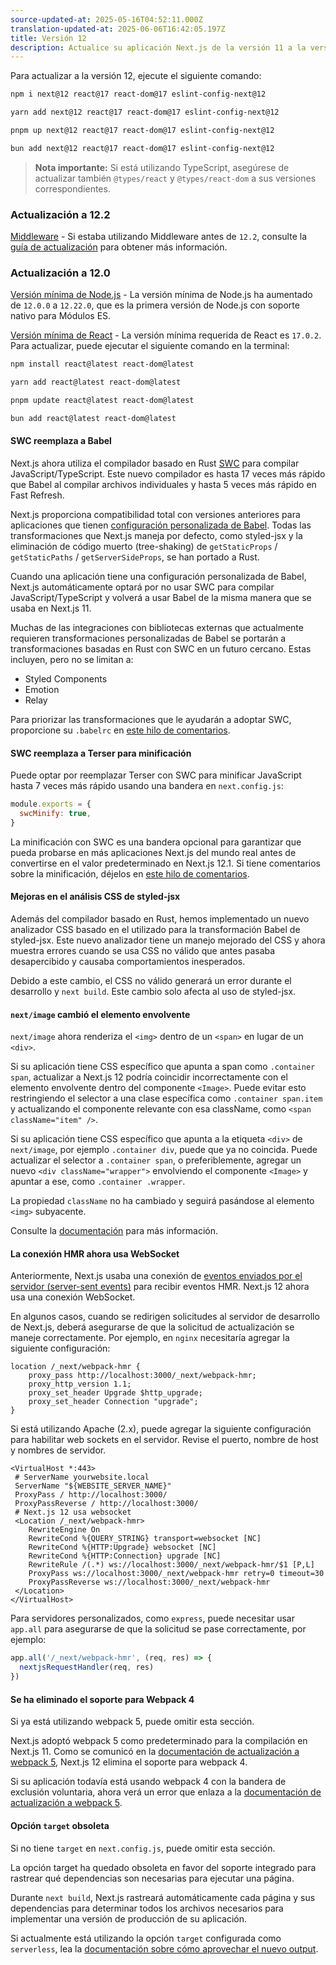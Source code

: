 ```yaml
---
source-updated-at: 2025-05-16T04:52:11.000Z
translation-updated-at: 2025-06-06T16:42:05.197Z
title: Versión 12
description: Actualice su aplicación Next.js de la versión 11 a la versión 12.
---
```


Para actualizar a la versión 12, ejecute el siguiente comando:

```bash filename="Terminal"
npm i next@12 react@17 react-dom@17 eslint-config-next@12
```

```bash filename="Terminal"
yarn add next@12 react@17 react-dom@17 eslint-config-next@12
```

```bash filename="Terminal"
pnpm up next@12 react@17 react-dom@17 eslint-config-next@12
```

```bash filename="Terminal"
bun add next@12 react@17 react-dom@17 eslint-config-next@12
```

> **Nota importante:** Si está utilizando TypeScript, asegúrese de actualizar también `@types/react` y `@types/react-dom` a sus versiones correspondientes.

### Actualización a 12.2

[Middleware](/docs/messages/middleware-upgrade-guide) - Si estaba utilizando Middleware antes de `12.2`, consulte la [guía de actualización](/docs/messages/middleware-upgrade-guide) para obtener más información.

### Actualización a 12.0

[Versión mínima de Node.js](https://nodejs.org/en/) - La versión mínima de Node.js ha aumentado de `12.0.0` a `12.22.0`, que es la primera versión de Node.js con soporte nativo para Módulos ES.

[Versión mínima de React](https://react.dev/learn/add-react-to-an-existing-project) - La versión mínima requerida de React es `17.0.2`. Para actualizar, puede ejecutar el siguiente comando en la terminal:

```bash filename="Terminal"
npm install react@latest react-dom@latest

yarn add react@latest react-dom@latest

pnpm update react@latest react-dom@latest

bun add react@latest react-dom@latest
```

#### SWC reemplaza a Babel

Next.js ahora utiliza el compilador basado en Rust [SWC](https://swc.rs/) para compilar JavaScript/TypeScript. Este nuevo compilador es hasta 17 veces más rápido que Babel al compilar archivos individuales y hasta 5 veces más rápido en Fast Refresh.

Next.js proporciona compatibilidad total con versiones anteriores para aplicaciones que tienen [configuración personalizada de Babel](/docs/pages/building-your-application/configuring/babel). Todas las transformaciones que Next.js maneja por defecto, como styled-jsx y la eliminación de código muerto (tree-shaking) de `getStaticProps` / `getStaticPaths` / `getServerSideProps`, se han portado a Rust.

Cuando una aplicación tiene una configuración personalizada de Babel, Next.js automáticamente optará por no usar SWC para compilar JavaScript/TypeScript y volverá a usar Babel de la misma manera que se usaba en Next.js 11.

Muchas de las integraciones con bibliotecas externas que actualmente requieren transformaciones personalizadas de Babel se portarán a transformaciones basadas en Rust con SWC en un futuro cercano. Estas incluyen, pero no se limitan a:

- Styled Components
- Emotion
- Relay

Para priorizar las transformaciones que le ayudarán a adoptar SWC, proporcione su `.babelrc` en [este hilo de comentarios](https://github.com/vercel/next.js/discussions/30174).

#### SWC reemplaza a Terser para minificación

Puede optar por reemplazar Terser con SWC para minificar JavaScript hasta 7 veces más rápido usando una bandera en `next.config.js`:

```js filename="next.config.js"
module.exports = {
  swcMinify: true,
}
```

La minificación con SWC es una bandera opcional para garantizar que pueda probarse en más aplicaciones Next.js del mundo real antes de convertirse en el valor predeterminado en Next.js 12.1. Si tiene comentarios sobre la minificación, déjelos en [este hilo de comentarios](https://github.com/vercel/next.js/discussions/30237).

#### Mejoras en el análisis CSS de styled-jsx

Además del compilador basado en Rust, hemos implementado un nuevo analizador CSS basado en el utilizado para la transformación Babel de styled-jsx. Este nuevo analizador tiene un manejo mejorado del CSS y ahora muestra errores cuando se usa CSS no válido que antes pasaba desapercibido y causaba comportamientos inesperados.

Debido a este cambio, el CSS no válido generará un error durante el desarrollo y `next build`. Este cambio solo afecta al uso de styled-jsx.

#### `next/image` cambió el elemento envolvente

`next/image` ahora renderiza el `<img>` dentro de un `<span>` en lugar de un `<div>`.

Si su aplicación tiene CSS específico que apunta a span como `.container span`, actualizar a Next.js 12 podría coincidir incorrectamente con el elemento envolvente dentro del componente `<Image>`. Puede evitar esto restringiendo el selector a una clase específica como `.container span.item` y actualizando el componente relevante con esa className, como `<span className="item" />`.

Si su aplicación tiene CSS específico que apunta a la etiqueta `<div>` de `next/image`, por ejemplo `.container div`, puede que ya no coincida. Puede actualizar el selector a `.container span`, o preferiblemente, agregar un nuevo `<div className="wrapper">` envolviendo el componente `<Image>` y apuntar a ese, como `.container .wrapper`.

La propiedad `className` no ha cambiado y seguirá pasándose al elemento `<img>` subyacente.

Consulte la [documentación](/docs/pages/building-your-application/optimizing/images#styling) para más información.

#### La conexión HMR ahora usa WebSocket

Anteriormente, Next.js usaba una conexión de [eventos enviados por el servidor (server-sent events)](https://developer.mozilla.org/docs/Web/API/Server-sent_events) para recibir eventos HMR. Next.js 12 ahora usa una conexión WebSocket.

En algunos casos, cuando se redirigen solicitudes al servidor de desarrollo de Next.js, deberá asegurarse de que la solicitud de actualización se maneje correctamente. Por ejemplo, en `nginx` necesitaría agregar la siguiente configuración:

```nginx
location /_next/webpack-hmr {
    proxy_pass http://localhost:3000/_next/webpack-hmr;
    proxy_http_version 1.1;
    proxy_set_header Upgrade $http_upgrade;
    proxy_set_header Connection "upgrade";
}
```

Si está utilizando Apache (2.x), puede agregar la siguiente configuración para habilitar web sockets en el servidor. Revise el puerto, nombre de host y nombres de servidor.

```
<VirtualHost *:443>
 # ServerName yourwebsite.local
 ServerName "${WEBSITE_SERVER_NAME}"
 ProxyPass / http://localhost:3000/
 ProxyPassReverse / http://localhost:3000/
 # Next.js 12 usa websocket
 <Location /_next/webpack-hmr>
    RewriteEngine On
    RewriteCond %{QUERY_STRING} transport=websocket [NC]
    RewriteCond %{HTTP:Upgrade} websocket [NC]
    RewriteCond %{HTTP:Connection} upgrade [NC]
    RewriteRule /(.*) ws://localhost:3000/_next/webpack-hmr/$1 [P,L]
    ProxyPass ws://localhost:3000/_next/webpack-hmr retry=0 timeout=30
    ProxyPassReverse ws://localhost:3000/_next/webpack-hmr
 </Location>
</VirtualHost>
```

Para servidores personalizados, como `express`, puede necesitar usar `app.all` para asegurarse de que la solicitud se pase correctamente, por ejemplo:

```js
app.all('/_next/webpack-hmr', (req, res) => {
  nextjsRequestHandler(req, res)
})
```

#### Se ha eliminado el soporte para Webpack 4

Si ya está utilizando webpack 5, puede omitir esta sección.

Next.js adoptó webpack 5 como predeterminado para la compilación en Next.js 11. Como se comunicó en la [documentación de actualización a webpack 5](/docs/messages/webpack5), Next.js 12 elimina el soporte para webpack 4.

Si su aplicación todavía está usando webpack 4 con la bandera de exclusión voluntaria, ahora verá un error que enlaza a la [documentación de actualización a webpack 5](/docs/messages/webpack5).

#### Opción `target` obsoleta

Si no tiene `target` en `next.config.js`, puede omitir esta sección.

La opción target ha quedado obsoleta en favor del soporte integrado para rastrear qué dependencias son necesarias para ejecutar una página.

Durante `next build`, Next.js rastreará automáticamente cada página y sus dependencias para determinar todos los archivos necesarios para implementar una versión de producción de su aplicación.

Si actualmente está utilizando la opción `target` configurada como `serverless`, lea la [documentación sobre cómo aprovechar el nuevo output](/docs/pages/api-reference/next-config-js/output).